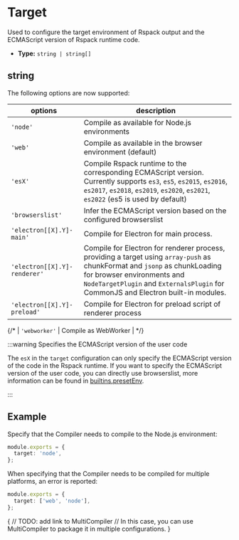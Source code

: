 # Target

Used to configure the target environment of Rspack output and the ECMAScript version of Rspack runtime code.

- **Type:** `string | string[]`

## string

The following options are now supported:

| options                      | description                                                                                                                                                                                                                                   |
| ---------------------------- | --------------------------------------------------------------------------------------------------------------------------------------------------------------------------------------------------------------------------------------------- |
| `'node'`                     | Compile as available for Node.js environments                                                                                                                                                                                                 |
| `'web'`                      | Compile as available in the browser environment (default)                                                                                                                                                                                     |
| `'esX'`                      | Compile Rspack runtime to the corresponding ECMAScript version. Currently supports `es3`, `es5`, `es2015`, `es2016`, `es2017`, `es2018`, `es2019`, `es2020`, `es2021`, `es2022` (es5 is used by default)                                      |
| `'browserslist'`             | Infer the ECMAScript version based on the configured browserslist                                                                                                                                                                             |
| `'electron[[X].Y]-main'`     | Compile for Electron for main process.                                                                                                                                                                                                        |
| `'electron[[X].Y]-renderer'` | Compile for Electron for renderer process, providing a target using `array-push` as chunkFormat and `jsonp` as chunkLoading for browser environments and `NodeTargetPlugin` and `ExternalsPlugin` for CommonJS and Electron built-in modules. |
| `'electron[[X].Y]-preload'`  | Compile for Electron for preload script of renderer process                                                                                                                                                                                   |

{/* | `'webworker'`   | Compile as WebWorker                                                                                                                                                                                     | */}

:::warning Specifies the ECMAScript version of the user code

The `esX` in the `target` configuration can only specify the ECMAScript version of the code in the Rspack runtime. If you want to specify the ECMAScript version of the user code, you can directly use browserslist, more information can be found in [builtins.presetEnv](config/builtins#builtinspresetenv).

:::

## Example

Specify that the Compiler needs to compile to the Node.js environment:

```ts title="rspack.config.js"
module.exports = {
  target: 'node',
};
```

When specifying that the Compiler needs to be compiled for multiple platforms, an error is reported:

```ts title="rspack.config.js"
module.exports = {
  target: ['web', 'node'],
};
```

{
// TODO: add link to MultiCompiler
// In this case, you can use MultiCompiler to package it in multiple configurations.
}
